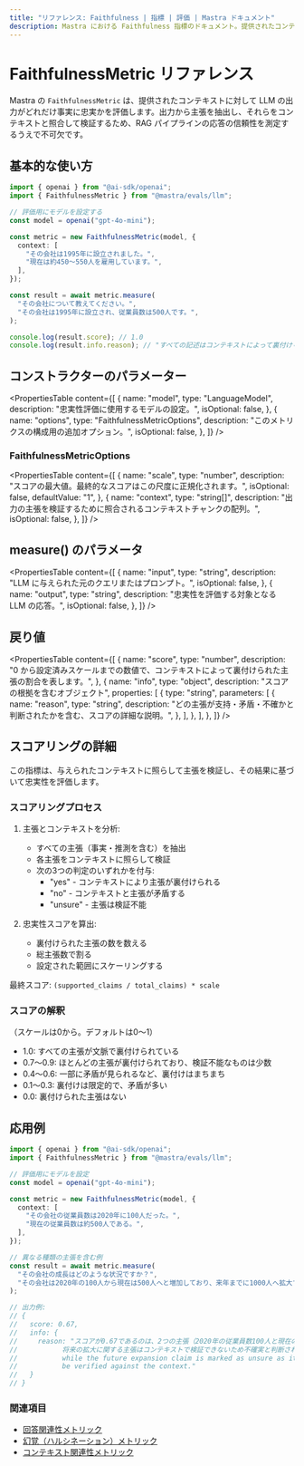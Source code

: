 ```yaml
---
title: "リファレンス: Faithfulness | 指標 | 評価 | Mastra ドキュメント"
description: Mastra における Faithfulness 指標のドキュメント。提供されたコンテキストに照らして、LLM の出力の事実的正確性を評価します。
---
```




# FaithfulnessMetric リファレンス

<ScorerCallout />

Mastra の `FaithfulnessMetric` は、提供されたコンテキストに対して LLM の出力がどれだけ事実に忠実かを評価します。出力から主張を抽出し、それらをコンテキストと照合して検証するため、RAG パイプラインの応答の信頼性を測定するうえで不可欠です。

## 基本的な使い方

```typescript
import { openai } from "@ai-sdk/openai";
import { FaithfulnessMetric } from "@mastra/evals/llm";

// 評価用にモデルを設定する
const model = openai("gpt-4o-mini");

const metric = new FaithfulnessMetric(model, {
  context: [
    "その会社は1995年に設立されました。",
    "現在は約450〜550人を雇用しています。",
  ],
});

const result = await metric.measure(
  "その会社について教えてください。",
  "その会社は1995年に設立され、従業員数は500人です。",
);

console.log(result.score); // 1.0
console.log(result.info.reason); // "すべての記述はコンテキストによって裏付けられています。"
```


## コンストラクターのパラメーター

<PropertiesTable
  content={[
    {
      name: "model",
      type: "LanguageModel",
      description: "忠実性評価に使用するモデルの設定。",
      isOptional: false,
    },
    {
      name: "options",
      type: "FaithfulnessMetricOptions",
      description: "このメトリクスの構成用の追加オプション。",
      isOptional: false,
    },
  ]}
/>

### FaithfulnessMetricOptions

<PropertiesTable
  content={[
    {
      name: "scale",
      type: "number",
      description:
        "スコアの最大値。最終的なスコアはこの尺度に正規化されます。",
      isOptional: false,
      defaultValue: "1",
    },
    {
      name: "context",
      type: "string[]",
      description:
        "出力の主張を検証するために照合されるコンテキストチャンクの配列。",
      isOptional: false,
    },
  ]}
/>

## measure() のパラメータ

<PropertiesTable
  content={[
    {
      name: "input",
      type: "string",
      description: "LLM に与えられた元のクエリまたはプロンプト。",
      isOptional: false,
    },
    {
      name: "output",
      type: "string",
      description: "忠実性を評価する対象となる LLM の応答。",
      isOptional: false,
    },
  ]}
/>

## 戻り値

<PropertiesTable
  content={[
    {
      name: "score",
      type: "number",
      description:
        "0 から設定済みスケールまでの数値で、コンテキストによって裏付けられた主張の割合を表します。",
    },
    {
      name: "info",
      type: "object",
      description: "スコアの根拠を含むオブジェクト",
      properties: [
        {
          type: "string",
          parameters: [
            {
              name: "reason",
              type: "string",
              description:
                "どの主張が支持・矛盾・不確かと判断されたかを含む、スコアの詳細な説明。",
            },
          ],
        },
      ],
    },
  ]}
/>

## スコアリングの詳細

この指標は、与えられたコンテキストに照らして主張を検証し、その結果に基づいて忠実性を評価します。

### スコアリングプロセス

1. 主張とコンテキストを分析:

   - すべての主張（事実・推測を含む）を抽出
   - 各主張をコンテキストに照らして検証
   - 次の3つの判定のいずれかを付与:
     - "yes" - コンテキストにより主張が裏付けられる
     - "no" - コンテキストと主張が矛盾する
     - "unsure" - 主張は検証不能

2. 忠実性スコアを算出:
   - 裏付けられた主張の数を数える
   - 総主張数で割る
   - 設定された範囲にスケーリングする

最終スコア: `(supported_claims / total_claims) * scale`

### スコアの解釈

（スケールは0から。デフォルトは0〜1）

- 1.0: すべての主張が文脈で裏付けられている
- 0.7〜0.9: ほとんどの主張が裏付けられており、検証不能なものは少数
- 0.4〜0.6: 一部に矛盾が見られるなど、裏付けはまちまち
- 0.1〜0.3: 裏付けは限定的で、矛盾が多い
- 0.0: 裏付けられた主張はない

## 応用例

```typescript
import { openai } from "@ai-sdk/openai";
import { FaithfulnessMetric } from "@mastra/evals/llm";

// 評価用にモデルを設定
const model = openai("gpt-4o-mini");

const metric = new FaithfulnessMetric(model, {
  context: [
    "その会社の従業員数は2020年に100人だった。",
    "現在の従業員数は約500人である。",
  ],
});

// 異なる種類の主張を含む例
const result = await metric.measure(
  "その会社の成長はどのような状況ですか？",
  "その会社は2020年の100人から現在は500人へと増加しており、来年までに1000人へ拡大する可能性がある。",
);

// 出力例:
// {
//   score: 0.67,
//   info: {
//     reason: "スコアが0.67であるのは、2つの主張（2020年の従業員数100人と現在の従業員数500人）がコンテキストで裏付けられる一方で、
//           将来の拡大に関する主張はコンテキストで検証できないため不確実と判断されたためである。"
//           while the future expansion claim is marked as unsure as it cannot
//           be verified against the context."
//   }
// }
```


### 関連項目

- [回答関連性メトリック](./answer-relevancy)
- [幻覚（ハルシネーション）メトリック](./hallucination)
- [コンテキスト関連性メトリック](./context-relevancy)